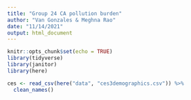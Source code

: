 ```yaml
---
title: "Group 24 CA pollution burden"
author: "Van Gonzales & Meghna Rao"
date: "11/14/2021"
output: html_document
---
```


```r
knitr::opts_chunk$set(echo = TRUE)
library(tidyverse)
library(janitor)
library(here)
```

```r
ces <- read_csv(here("data", "ces3demographics.csv")) %>% 
  clean_names()

```

